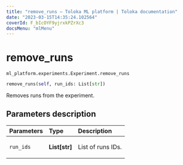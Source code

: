 ```yaml
---
title: "remove_runs — Toloka ML platform | Toloka documentation"
date: "2023-03-15T14:35:24.102564"
coverId: F_bIcOYF9yjrxkPZrXc3
docsMenu: "mlMenu"
---
```


# remove_runs

`ml_platform.experiments.Experiment.remove_runs`

```python
remove_runs(self, run_ids: List[str])
```

Removes runs from the experiment.

## Parameters description

| Parameters | Type | Description |
| :----------| :----| :-----------|
`run_ids`|**List\[str\]**|<p>List of runs IDs.</p>